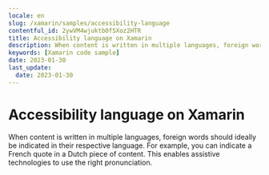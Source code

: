 ```yaml
---
locale: en
slug: /xamarin/samples/accessibility-language
contentful_id: 2ywVM4wjuktbOfSXoz2HTR
title: Accessibility language on Xamarin
description: When content is written in multiple languages, foreign words should ideally be indicated in their respective language.
keywords: [Xamarin code sample]
date: 2023-01-30
last_update:
  date: 2023-01-30
---
```


# Accessibility language on Xamarin

When content is written in multiple languages, foreign words should ideally be indicated in their respective language. For example, you can indicate a French quote in a Dutch piece of content. This enables assistive technologies to use the right pronunciation.

<CodeSample id="accessibility-language" locale="en" platform="xamarin"/>
